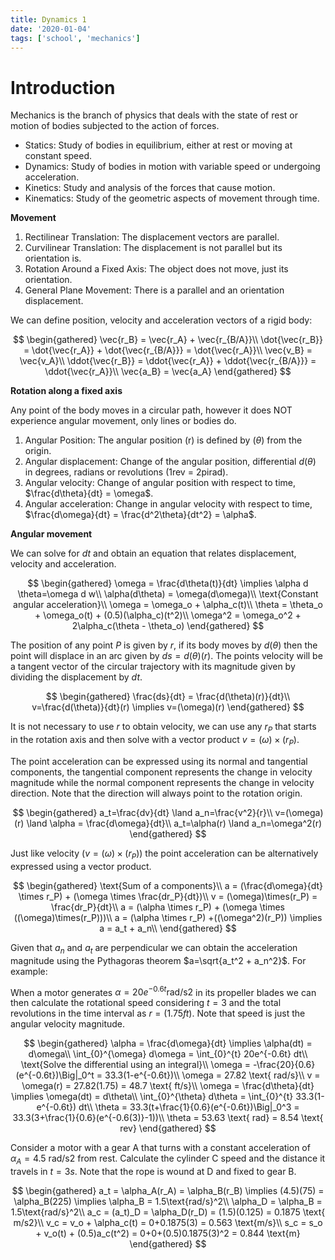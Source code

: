 ```yaml
---
title: Dynamics 1
date: '2020-01-04'
tags: ['school', 'mechanics']
---
```


# Introduction

Mechanics is the branch of physics that deals with the state of rest or motion of bodies subjected to the action of forces.

* Statics: Study of bodies in equilibrium, either at rest or moving at constant speed.
* Dynamics: Study of bodies in motion with variable speed or undergoing acceleration.
* Kinetics: Study and analysis of the forces that cause motion.
* Kinematics: Study of the geometric aspects of movement through time.

**Movement**

1. Rectilinear Translation: The displacement vectors are parallel.
2. Curvilinear Translation: The displacement is not parallel but its orientation is.
3. Rotation Around a Fixed Axis: The object does not move, just its orientation.
4. General Plane Movement: There is a parallel and an orientation displacement.

We can define position, velocity and acceleration vectors of a rigid body:

$$
\begin{gathered}
	\vec{r_B} = \vec{r_A} + \vec{r_{B/A}}\\
	\dot{\vec{r_B}} = \dot{\vec{r_A}} + \dot{\vec{r_{B/A}}} = \dot{\vec{r_A}}\\
    \vec{v_B} = \vec{v_A}\\
	\ddot{\vec{r_B}} = \ddot{\vec{r_A}} + \ddot{\vec{r_{B/A}}} = \ddot{\vec{r_A}}\\
    \vec{a_B} = \vec{a_A}
\end{gathered}
$$

**Rotation along a fixed axis**

Any point of the body moves in a circular path, however it does NOT experience angular movement, only lines or bodies do.

1. Angular Position: The angular position (r) is defined by $(\theta)$ from the origin.
2. Angular displacement: Change of the angular position, differential $d(\theta)$ in degrees, radians or revolutions (1rev = 2pirad).
3. Angular velocity: Change of angular position with respect to time, $\frac{d\theta}{dt} = \omega$.
4. Angular acceleration: Change in angular velocity with respect to time, $\frac{d\omega}{dt} = \frac{d^2\theta}{dt^2} = \alpha$.

**Angular movement**

We can solve for $dt$ and obtain an equation that relates displacement, velocity and acceleration.

$$
\begin{gathered}
	\omega = \frac{d\theta(t)}{dt} \implies \alpha d \theta=\omega d w\\
	\alpha(d\theta) = \omega(d\omega)\\
	\text{Constant angular acceleration}\\
	\omega = \omega_o + \alpha_c(t)\\
	\theta = \theta_o + \omega_o(t) + (0.5)(\alpha_c)(t^2)\\
	\omega^2 = \omega_o^2 + 2\alpha_c(\theta - \theta_o)
\end{gathered}
$$

The position of any point $P$ is given by $r$, if its body moves by $d(\theta)$ then the point will displace in an arc given by $ds = d(\theta)(r)$. The points velocity will be a tangent vector of the circular trajectory with its magnitude given by dividing the displacement by $dt$.

$$
\begin{gathered}
	\frac{ds}{dt} = \frac{d(\theta)(r)}{dt}\\
	v=\frac{d(\theta)}{dt}(r) \implies v=(\omega)(r)
\end{gathered}
$$

It is not necessary to use $r$ to obtain velocity, we can use any $r_P$ that starts in the rotation axis and then solve with a vector product $v=(\omega)\times(r_P)$.

The point acceleration can be expressed using its normal and tangential components, the tangential component represents the change in velocity magnitude while the normal component represents the change in velocity direction. Note that the direction will always point to the rotation origin.

$$
\begin{gathered}
	a_t=\frac{dv}{dt} \land a_n=\frac{v^2}{r}\\
	v=(\omega)(r) \land \alpha = \frac{d\omega}{dt}\\
	a_t=\alpha(r) \land a_n=\omega^2(r)
\end{gathered}
$$

Just like velocity ($v=(\omega)\times(r_P)$) the point acceleration can be alternatively expressed using a vector product.

$$
\begin{gathered}
	\text{Sum of a components}\\
	a  = (\frac{d\omega}{dt} \times r_P) + (\omega \times \frac{dr_P}{dt})\\
	v = (\omega)\times(r_P) = \frac{dr_P}{dt}\\
	a = (\alpha \times r_P) + (\omega \times ((\omega)\times(r_P)))\\
	a = (\alpha \times r_P) +((\omega^2)(r_P)) \implies a = a_t + a_n\\
\end{gathered}
$$

Given that $a_n$ and $a_t$ are perpendicular we can obtain the acceleration magnitude using the Pythagoras theorem $a=\sqrt{a_t^2 + a_n^2}$. For example:

When a motor generates $\alpha = 20e^{-0.6t}\text{rad/s2}$ in its propeller blades we can then calculate the rotational speed considering $t=3$ and the total revolutions in the time interval as $r = (1.75ft)$. Note that speed is just the angular velocity magnitude.

$$
\begin{gathered}
	\alpha = \frac{d\omega}{dt} \implies \alpha(dt) = d\omega\\
	\int_{0}^{\omega} d\omega = \int_{0}^{t} 20e^{-0.6t} dt\\
	\text{Solve the differential using an integral}\\
	\omega = -\frac{20}{0.6}(e^{-0.6t})\Big|_0^t = 33.3(1-e^{-0.6t})\\
	\omega = 27.82 \text{ rad/s}\\
	v = \omega(r) = 27.82(1.75) = 48.7 \text{ ft/s}\\
	\omega = \frac{d\theta}{dt} \implies \omega(dt) = d\theta\\
	\int_{0}^{\theta} d\theta = \int_{0}^{t} 33.3(1-e^{-0.6t}) dt\\
	\theta = 33.3(t+\frac{1}{0.6}(e^{-0.6t})\Big|_0^3 = 33.3(3+\frac{1}{0.6}(e^{-0.6(3)}-1))\\
	\theta = 53.63 \text{ rad} = 8.54 \text{ rev}
\end{gathered}
$$

Consider a motor with a gear A that turns with a constant acceleration of $\alpha_A = 4.5\text{ rad/s2}$ from rest. Calculate the cylinder C speed and the distance it travels in $t=3s$. Note that the rope is wound at D and fixed to gear B.

$$
\begin{gathered}
	a_t = \alpha_A(r_A) = \alpha_B(r_B) \implies (4.5)(75) = \alpha_B(225) \implies \alpha_B = 1.5\text{rad/s}^2\\
	\alpha_D = \alpha_B = 1.5\text{rad/s}^2\\
	a_c = (a_t)_D = \alpha_D(r_D) = (1.5)(0.125) = 0.1875 \text{ m/s2}\\
	v_c = v_o + \alpha_c(t) = 0+0.1875(3) = 0.563 \text{m/s}\\
	s_c = s_o + v_o(t) + (0.5)a_c(t^2) = 0+0+(0.5)0.1875(3)^2 = 0.844 \text{m}
\end{gathered}
$$

